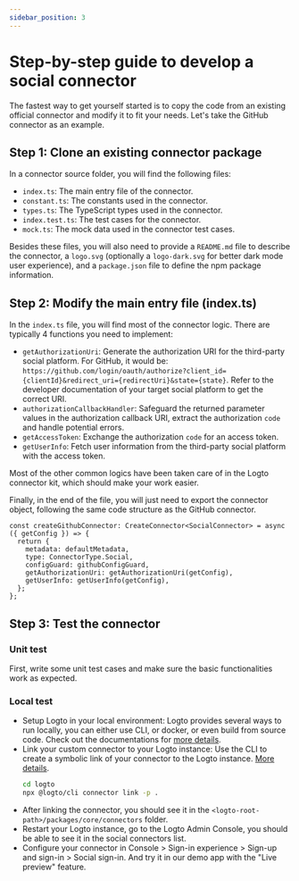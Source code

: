```yaml
---
sidebar_position: 3
---
```


# Step-by-step guide to develop a social connector

The fastest way to get yourself started is to copy the code from an existing official connector and modify it to fit your needs. Let's take the GitHub connector as an example.

## Step 1: Clone an existing connector package

In a connector source folder, you will find the following files:

- `index.ts`: The main entry file of the connector.
- `constant.ts`: The constants used in the connector.
- `types.ts`: The TypeScript types used in the connector.
- `index.test.ts`: The test cases for the connector.
- `mock.ts`: The mock data used in the connector test cases.

Besides these files, you will also need to provide a `README.md` file to describe the connector, a `logo.svg` (optionally a `logo-dark.svg` for better dark mode user experience), and a `package.json` file to define the npm package information.

## Step 2: Modify the main entry file (index.ts)

In the `index.ts` file, you will find most of the connector logic. There are typically 4 functions you need to implement:

- `getAuthorizationUri`: Generate the authorization URI for the third-party social platform. For GitHub, it would be: `https://github.com/login/oauth/authorize?client_id={clientId}&redirect_uri={redirectUri}&state={state}`. Refer to the developer documentation of your target social platform to get the correct URI.
- `authorizationCallbackHandler`: Safeguard the returned parameter values in the authorization callback URI, extract the authorization `code` and handle potential errors.
- `getAccessToken`: Exchange the authorization `code` for an access token.
- `getUserInfo`: Fetch user information from the third-party social platform with the access token.

Most of the other common logics have been taken care of in the Logto connector kit, which should make your work easier.

Finally, in the end of the file, you will just need to export the connector object, following the same code structure as the GitHub connector.

```tsx
const createGithubConnector: CreateConnector<SocialConnector> = async ({ getConfig }) => {
  return {
    metadata: defaultMetadata,
    type: ConnectorType.Social,
    configGuard: githubConfigGuard,
    getAuthorizationUri: getAuthorizationUri(getConfig),
    getUserInfo: getUserInfo(getConfig),
  };
};
```

## Step 3: Test the connector

### Unit test

First, write some unit test cases and make sure the basic functionalities work as expected.

### Local test

- Setup Logto in your local environment: Logto provides several ways to run locally, you can either use CLI, or docker, or even build from source code. Check out the documentations for [more details](/logto-oss/using-cli/install-logto/).
- Link your custom connector to your Logto instance: Use the CLI to create a symbolic link of your connector to the Logto instance. [More details](/logto-oss/using-cli/manage-connectors/#link-local-connectors).
  ```bash
  cd logto
  npx @logto/cli connector link -p .
  ```
- After linking the connector, you should see it in the `<logto-root-path>/packages/core/connectors` folder.
- Restart your Logto instance, go to the Logto Admin Console, you should be able to see it in the social connectors list.
- Configure your connector in <CloudLink to="/sign-in-experience/sign-up-and-sign-in">Console > Sign-in experience > Sign-up and sign-in</CloudLink> > Social sign-in. And try it in our demo app with the "Live preview" feature.
